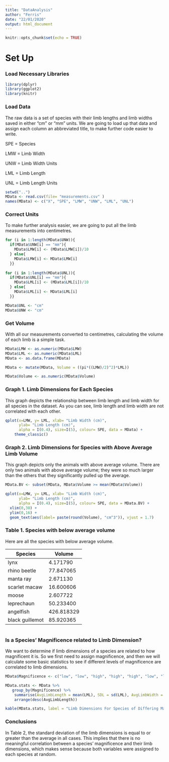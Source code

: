 ```yaml
---
title: "DataAnalysis"
author: "Ferris"
date: "22/01/2020"
output: html_document
---
```


```r
knitr::opts_chunk$set(echo = TRUE)
```

# Set Up

### Load Necessary Libraries

```r
library(dplyr)
library(ggplot2)
library(knitr)
```

### Load Data

The raw data is a set of species with their limb lengths and limb widths saved in either "cm" or "mm" units. We are going to load up that data and assign each column an abbreviated title, to make further code easier to write.

SPE = Species

LMW = Limb Width

UNW = Limb Width Units

LML = Limb Length

UNL = Limb Length Units

```r
setwd("..")
MData <- read.csv(file= "measurements.csv" )
names(MData) <- c("X", "SPE", "LMW", "UNW", "LML", "UNL")

```

### Correct Units

To make further analysis easier, we are going to put all the limb measurements into centimetres. 

```r


for (i in 1:length(MData$UNW)){
  if(MData$UNW[i] == "mm"){ 
    MData$LMW[i] <- (MData$LMW[i])/10
  } else{
    MData$LMW[i] <- MData$LMW[i]
  }}
  
for (i in 1:length(MData$UNL)){
  if(MData$UNL[i] == "mm"){ 
    MData$LML[i] <- (MData$LML[i])/10
  } else{
    MData$LML[i] <- MData$LML[i]
  }}

MData$UNL <- "cm"
MData$UNW <- "cm"

```

### Get Volume

With all our measurements converted to centimetres, calculating the volume of each limb is a simple task. 

```r
MData$LMW <- as.numeric(MData$LMW)
MData$LML <- as.numeric(MData$LML)
MData <- as.data.frame(MData)

MData <- mutate(MData, Volume = ((pi*((LMW)/2)^2)*LML))

MData$Volume <- as.numeric(MData$Volume)
```

### Graph 1. Limb Dimensions for Each Species

This graph depicts the relationship between limb length and limb width for all species in the dataset. As you can see, limb length and limb width are not correlated with each other. 

```r
qplot(x=LMW, y= LML, xlab= "Limb Width (cm)", 
      ylab= "Limb Length (cm)",
      alpha = I(0.4), size=I(5), colour= SPE, data = MData) +
    theme_classic()
```

### Graph 2. Limb Dimensions for Species with Above Average Limb Volume

This graph depicts only the animals with above average volume. There are only two animals with above average volume; they were so much larger than the others that they significantly pulled up the average. 


```r
MData.BV <- subset(MData, MData$Volume >= mean(MData$Volume))
```

```r
qplot(x=LMW, y= LML, xlab= "Limb Width (cm)", 
      ylab= "Limb Length (cm)",
      alpha = I(0.4), size=I(5), colour= SPE, data = MData.BV) +
  xlim(0,30) +
  ylim(0,16) +
  geom_text(aes(label= paste(round(Volume), "cm^3")), vjust = 1.7)
```

### Table 1. Species with below average volume

Here are all the species with below average volume.

Species | Volume | 
--------|--------|
lynx | 4.171790 |
rhino beetle | 77.847065 |
manta ray | 2.671130 |
scarlet macaw | 16.600606 |
moose  | 2.607722 |
leprechaun | 50.233400 |
angelfish | 426.818329 |
black guillemot | 85.920365 |

```{echo=F}
```


### Is a Species' Magnificence related to Limb Dimension?

We want to determine if limb dimensions of a species are related to how magnificent it is. So we first need to assign magnificence, and then we will calculate some basic statistics to see if different levels of magnificence are correlated to limb dimensions.

```r

MData$Magnificence <- c("low", "low", "high", "high", "high", "low", "low", "low", "high", "high")

MData.stats <- MData %>% 
   group_by(Magnificence) %>% 
    summarise(AvgLimbLength = mean(LML), SDL = sd(LML), AvgLimbWidth = mean(LMW), SDW = sd(LMW), AvgLimbVolume = mean(Volume), SDV = sd(Volume)) %>% 
    arrange(desc(AvgLimbLength))

kable(MData.stats, label = "Limb Dimensions For Species of Differing Magnificence Level")
```


### Conclusions

In  Table 2, the standard deviation of the limb dimensions is equal to or greater than the average in all cases. This implies that there is no meaningful correlation between a species' magnificence and their limb dimensions, which makes sense because both variables were assigned to each species at random.